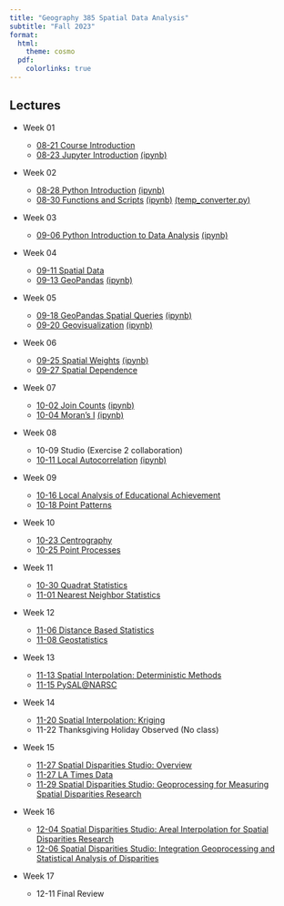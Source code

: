 ```yaml
---
title: "Geography 385 Spatial Data Analysis"
subtitle: "Fall 2023"
format:
  html:
    theme: cosmo 
  pdf:
    colorlinks: true
---
```



## Lectures

- Week 01
  - [08-21 Course Introduction](week-01/01-introduction.qmd)
  - [08-23 Jupyter Introduction](week-01/2023-08-23.ipynb) [(ipynb)](https://github.com/sjsrey/385f23/blob/main/lectures/week-01/2023-08-23.ipynb)


- Week 02

  - [08-28 Python Introduction](week-02/2023-08-28-python-introduction.ipynb) [(ipynb)](https://github.com/sjsrey/385f23/blob/main/lectures/week-02/2023-08-28-python-introduction.ipynb)
  - [08-30 Functions and Scripts](week-02/2023-08-30-functions-scripts.ipynb)
    [(ipynb)](https://github.com/sjsrey/385f23/blob/main/lectures/week-02/2023-08-30-functions-scripts.ipynb)
    [(temp_converter.py)](https://github.com/sjsrey/385f23/blob/main/lectures/week-02/temp_converter.py)


- Week 03

  - [09-06 Python Introduction to Data Analysis](week-03/2023-09-06.ipynb) [(ipynb)](https://github.com/sjsrey/385f23/blob/main/lectures/week-03/2023-09-06.ipynb)

- Week 04

  - [09-11 Spatial Data](week-04/2023-09-11-spatial-data.qmd)
  - [09-13 GeoPandas](week-04/2023-09-13.ipynb) [(ipynb)](https://github.com/sjsrey/385f23/blob/main/lectures/week-04/2023-09-13.ipynb)

  
- Week 05

  - [09-18 GeoPandas Spatial Queries](week-05/2023-09-18.ipynb) [(ipynb)](https://github.com/sjsrey/385f23/blob/main/lectures/week-05/2023-09-18.ipynb)
  - [09-20 Geovisualization](week-05/2023-09-20.ipynb) [(ipynb)](https://github.com/sjsrey/385f23/blob/main/lectures/week-05/2023-09-20.ipynb)


- Week 06

  - [09-25 Spatial Weights](week-06/2023-09-25.ipynb) [(ipynb)](https://github.com/sjsrey/385f23/blob/main/lectures/week-06/2023-09-25.ipynb)
  - [09-27 Spatial Dependence](week-06/2023-09-27.qmd)


- Week 07

  - [10-02 Join Counts](week-07/2023-10-02.ipynb) [(ipynb)](https://github.com/sjsrey/385f23/blob/main/lectures/week-07/2023-10-02.ipynb)
  - [10-04 Moran's I](week-07/2023-10-04.ipynb) [(ipynb)](https://github.com/sjsrey/385f23/blob/main/lectures/week-07/2023-10-04.ipynb)

- Week 08
  - 10-09 Studio (Exercise 2 collaboration)
  - [10-11 Local Autocorrelation](week-08/2023-10-11.ipynb) [(ipynb)](https://github.com/sjsrey/385f23/blob/main/lectures/week-08/2023-10-11.ipynb)


- Week 09
  - [10-16 Local Analysis of Educational Achievement](https://knaaptime.com/instructed_california/)
  - [10-18 Point Patterns](week-09/2023-10-18-point-patterns.qmd) 

- Week 10 
  - [10-23 Centrography](week-10/2023-10-23-centrography.qmd) 
  - [10-25 Point Processes](week-10/2023-10-25-point-processes.qmd) 

- Week 11 
  - [10-30 Quadrat Statistics](week-11/2023-10-30-quadrat-statistics.ipynb) 
  - [11-01 Nearest Neighbor Statistics](week-11/2023-11-01-nearest-neighbor.ipynb)

- Week 12
  - [11-06 Distance Based Statistics](week-12/2023-11-06-distance-based.ipynb) 
  - [11-08 Geostatistics](week-12/geostat.pdf)

- Week 13
  - [11-13 Spatial Interpolation: Deterministic Methods](week-13/2023-11-13-interpolation_deterministic.ipynb) 
  - [11-15 PySAL@NARSC](https://sdsu.zoom.us/rec/play/rKXFbnaPv-wytuVTUttS5trqI2Ueq_2VvKT_pel08hQVxbg2G9Mz0hgCocgb6T79S7a3lKlhEe2U_bI.X43paExncNgnfgXD?autoplay=true&startTime=1700064957000)
  
- Week 14
  - [11-20 Spatial Interpolation: Kriging](week-14/2023-11-20-interpolation_kriging.ipynb)
  - 11-22 Thanksgiving Holiday Observed (No class)

- Week 15

  - [11-27 Spatial Disparities Studio: Overview](week-15/2023-11-27-studio-disparities-overview.qmd)
  - [11-27 LA Times Data](week-15/2023-11-27-latimes.ipynb)
  - [11-29 Spatial Disparities Studio: Geoprocessing for Measuring Spatial Disparities
    Research](week-15/2023-11-29-disparities_studio-geoprocessing.ipynb)
  
- Week 16
  - [12-04 Spatial Disparities Studio: Areal Interpolation for Spatial
  Disparities Research](week-16/2023-12-04-disparities_studio-interpolation.ipynb)
  - [12-06 Spatial Disparities Studio: Integration Geoprocessing and Statistical
    Analysis of Disparities](week-16/2023-12-06-statistical-disparities.ipynb)
- Week 17
  - 12-11 Final Review


<!--
- Week 15
  - [11-27 Spatial Disparities Studio: Overview](week-15/2023-11-27-studio-disparities-overview.qmd)
  - [11-29 Spatial Disparities Studio: Measuring Spatial Inequality](week-15/2023-11-29-spatial-disparities.qmd)
   
  
- Week 16
  - 12-04 Spatial Disparities Studio: Geoprocessing for Spatial Inequality
    Analysis
  - 12-06 Spatial Disparities Studio: Integration Geoprocessing and Statistical
    Analysis of Disparities 
- Week 17
  - 12-11 Final Review

-->

